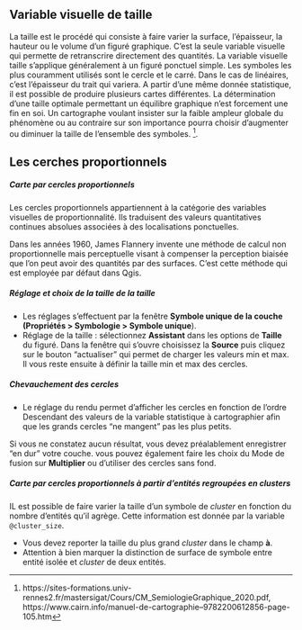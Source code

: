 ## Variable visuelle de taille

```{=html}
<script src="https://code.iconify.design/iconify-icon/1.0.7/iconify-icon.min.js"></script>
```

La taille est le procédé qui consiste à faire varier la surface, l'épaisseur, la hauteur ou le volume d'un figuré graphique. C'est la seule variable visuelle qui permette de retranscrire directement des quantités. La variable visuelle taille s'applique généralement à un figuré ponctuel simple. Les symboles les plus couramment utilisés sont le cercle et le carré. Dans le cas de linéaires, c'est l'épaisseur du trait qui variera.
A partir d’une même donnée statistique, il est possible de produire plusieurs cartes différentes. 
 La détermination d’une taille optimale permettant un équilibre graphique n'est forcement  une fin en soi. Un cartographe voulant insister sur la faible ampleur globale du phénomène ou au contraire sur son importance pourra choisir d'augmenter ou diminuer la taille de l'ensemble des symboles. 
^[https://sites-formations.univ-rennes2.fr/mastersigat/Cours/CM_SemiologieGraphique_2020.pdf, https://www.cairn.info/manuel-de-cartographie--9782200612856-page-105.htm].


## <iconify-icon icon="ph:seal-question" style="font-size: 25px;"></iconify-icon> Les cerches proportionnels

::: {.partie .callout-note collapse="true " appearance="minimal"}



##### Carte par cercles proportionnels 

Les cercles proportionnels appartiennent à la catégorie des variables visuelles de proportionnalité. Ils traduisent des valeurs quantitatives continues absolues associées à des localisations ponctuelles.   

Dans les années 1960, James Flannery invente une méthode de calcul non proportionnelle mais perceptuelle visant à compenser la perception biaisée que l'on peut avoir des quantités par des surfaces. C'est cette méthode qui est employée par défaut dans Qgis.
:::

::: {.partie .callout-note collapse="true " appearance="minimal"}
##### Réglage et choix de la taille de la taille


-   Les réglages s'effectuent par la fenêtre **Symbole unique de la couche (Propriétés \> Symbologie \> Symbole unique**).\
-   Réglage de la taille : sélectionnez **Assistant** dans les options de **Taille** du figuré. Dans la fenêtre qui s'ouvre choisissez la **Source** puis cliquez sur le bouton "actualiser" qui permet de charger les valeurs min et max. Il vous reste ensuite à définir la taille min et max des cercles.\

:::

::: {.partie .callout-note collapse="true " appearance="minimal"}
##### Chevauchement des cercles 

-   Le réglage du rendu permet d'afficher les cercles en fonction de l'ordre Descendant des valeurs de la variable statistique à cartographier afin que les grands cercles "ne mangent" pas les plus petits.

Si vous ne constatez aucun résultat, vous devez préalablement enregistrer "en dur" votre couche. vous pouvez également faire les choix du Mode de fusion sur **Multiplier** ou d'utiliser des cercles sans fond.

:::


::: {.partie .callout-note collapse="true " appearance="minimal"}
##### Carte par cercles proportionnels à partir d'entités regroupées en *clusters*

IL est possible de faire varier la taille d'un symbole de *cluster* en fonction du nombre d'entités qu'il agrège. Cette information est donnée par la variable `@cluster_size`.

-   Vous devez reporter la taille du plus grand *cluster* dans le champ **à**.
-   Attention à bien marquer la distinction de surface de symbole entre entité isolée et *cluster* de deux entités.

:::

